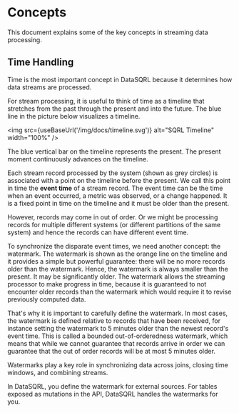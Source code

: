 
# Concepts

This document explains some of the key concepts in streaming data processing.

## Time Handling

Time is the most important concept in DataSQRL because it determines how data streams are processed.

For stream processing, it is useful to think of time as a timeline that stretches from the past through the present and into the future. The blue line in the picture below visualizes a timeline.

<img src={useBaseUrl('/img/docs/timeline.svg')} alt="SQRL Timeline" width="100%" />

The blue vertical bar on the timeline represents the present. The present moment continuously advances on the timeline.

Each stream record processed by the system (shown as grey circles) is associated with a point on the timeline before the present. We call this point in time the **event time** of a stream record. The event time can be the time when an event occurred, a metric was observed, or a change happened. It is a fixed point in time on the timeline and it must be older than the present.

However, records may come in out of order. Or we might be processing records for multiple different systems (or different partitions of the same system) and hence the records can have different event time.

To synchronize the disparate event times, we need another concept: the watermark. The watermark is shown as the orange line on the timeline and it provides a simple but powerful guarantee: there will be no more records older than the watermark.
Hence, the watermark is always smaller than the present. It may be significantly older. The watermark allows the streaming processor to make progress in time, because it is guaranteed to not encounter older records than the watermark which would require it to revise previously computed data.

That's why it is important to carefully define the watermark. In most cases, the watermark is defined relative to records that have been received, for instance setting the watermark to 5 minutes older than the newest record's event time. This is called a bounded out-of-orderedness watermark, which means that while we cannot guarantee that records arrive in order we can guarantee that the out of order records will be at most 5 minutes older.

Watermarks play a key role in synchronizing data across joins, closing time windows, and combining streams.

In DataSQRL, you define the watermark for external sources. For tables exposed as mutations in the API, DataSQRL handles the watermarks for you.
